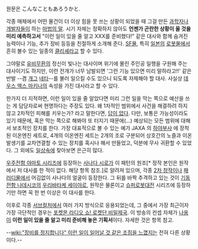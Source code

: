 원문은 こんなこともあろうかと.

각종 매체에서 어떤 물건이 더 이상 힘을 못 쓰는 상황이 되었을 때 그걸 만든 [[과학자]]나 [[개발자]]들이 하는 [[마법의 말]]. 시기 자체는 정확하지 않아도 '''언젠가 곤란한 상황이 올 것을 미리 예측하고서''' "이런 일이 있을 줄 알고 XXX를 준비했다!" 같은 대사와 함께 숨겨진 능력이나 기능, 추가 장비 등등을 친절하게 소개해 준다. [[SF]]물, 특히 [[일본]]의 [[로봇]]물에서 흔히 볼수 있는 일종의 [[클리셰]]라고 할 수 있다.

그야말로 [[유비무환]]의 정신이 빛나는 대사이며 위기에 몰린 주인공 일행을 구원해 주는 대사이기도 하지만, 이런 전개가 너무 남발되면 '그런 기능 있으면 미리 말하라고!!' 같은 반발 --겸 [[개그]] [[네타]]--를 불러 일으킬 수도 있으니 되도록 자제해야 할 대사. 사실상 [[데우스 엑스 마키나]]의 속성을 가진 대사라고 할 수 있다.

한가지 더 지적하면, 이런 일이 있을 줄 알았다면 미리 그런 일을 막는 쪽으로 예산을 쓰는 게 담당자로써 현명하다는 주장도 있다. 왜 1차적인 범위에서 사건을 해결하려 하지 않고 2차적인 피해를 키우는가? 라고 말한다면, [[답이 없다]]. 다만, 보통은 가능성이라도 있기 때문에, 혹은 막는 쪽으로 해봐야 또 터지기 때문에(...) 예상되는 모든 범위에 대해서 보조적인 장치를 한다. 가장 대표적으로 볼 수 있는 예가 JAXA 의 [[하야부사]] 에 장착된 이온엔진 세트로, 4개의 이온엔진 세트는 2개의 조로 구분되어 상호간의 노즐과 이온발생기를 교차연결할 수 있는 장치를 혹시나 해서 만들었고, 덕분에 무사 귀환할 수 있었다. 그 외에도 [[일상]]속에 찾아보면 은근히 많다.

[[우주전함 야마토 시리즈]]에 등장하는 [[사나다 시로]]가 이 패턴의 원조[* 정작 본인은 원작에서 저 대사를 한 적이 없다. 해당 항목 참조.]로 알려져 있으며, 각종 [[2차 창작]]이나 [[패러디]]물에서 어김없이 사나다의 얼굴이 등장한다. 그 뒤를 바짝 추격하고 있는 것이 [[기동전함 나데시코]]의 [[우리바타케 세이야]]로, 원작은 물론이고 [[슈퍼로봇대전]] 시리즈에 등장하기만 하면 꼭 한 번 이상은 이 대사를 한다.

이후로 각종 [[서브컬처]]에서 여러 가지 방식으로 응용되었는데, 그 중에서 가장 최근이자 가장 극단적인 경우는 [[포켓몬 라디오 쇼! 로켓단 비밀제국]]. 이 방송의 컨셉 자체가 [[나옹]]이 '''이런 일이 있을 줄 알고 미리 준비해 놓은 기획서'''이다. 자세한 것은 항목 참고.

--[[wiki:"장비를 정지합니다" 이런 일이 일어날 것 같은 조짐을 느꼈지]]는 전혀 다른 상황이다.--
